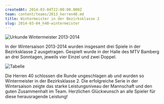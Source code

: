 ```yaml
---
createdAt: 2014-03-04T22:00:00.000Z
team: content/teams/2013_herren40.md
title: Wintermeister in der Bezirksklasse 2
slug: 2014-03-04_h40-wintermeister
---
```

![Urkunde Wintermeister 2013-2014](/uploads/2014/h40_winterrunde_bezirksklasse_2_meisterurkunde.jpg)

In der Wintersaison 2013-2014 wurden insgesamt drei Spiele in der Bezirksklasse 2 ausgetragen.
Gespielt wurde in der Halle des MTV Bamberg an drei Sonntagen, jeweils vier Einzel und zwei Doppel.

![Tabelle](/uploads/2014/h40_winterrunde_bezirksklasse_2_tabelle.jpg)

Die Herren 40 schlossen die Runde ungeschlagen ab und wurden so Wintermeister in der Bezirksklasse 2.
Die erfolgreiche Serie in der Wintersaison zeigte das starke Leistungsniveau der Mannschaft und den guten Zusammenhalt im Team.
Herzlichen Glückwunsch an alle Spieler für diese herausragende Leistung!